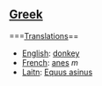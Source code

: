 ==[[Greek]]==

===[[Translation]]s==

*[[English]]: [[donkey]]
*[[French]]: [[anes]] ''m''
*[[Laitn]]: [[Equus asinus]]
